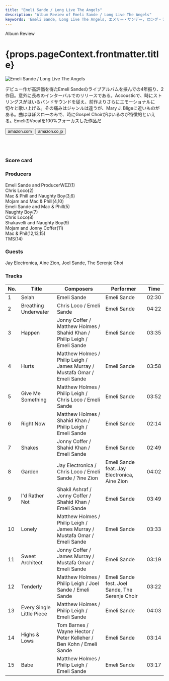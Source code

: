 ```yaml
---
title: "Emeli Sande / Long Live The Angels"
description: "Album Review of Emeli Sande / Long Live The Angels"
keywords: 'Emeli Sande, Long Live The Angels, エメリー・サンデー, ロング・ライブ・ザ・エンジェルズ'
---
```




<p className="largeP">Album Review</p>
<h1 className="h1--no--margin">{props.pageContext.frontmatter.title}</h1>

<Row  className="image-card-group">
	<Column colMd={"4"} colLg={"4"} noGutterMdLeft="">
       <ImageCard>

![Emeli Sande / Long Live The Angels](../../images/cd/emelisande2L.jpg) 

</ImageCard>
	</Column>
	<Column colMd={"8"} colLg={"8"} noGutterMdLeft="">
	<p>
	デビュー作が高評価を得たEmeli Sandeのライブアルバムを挟んでの4年振り、2作目。意外に長めのインターバルでのリリースである。Accousticで、時にストリングスがはいるバンドサウンドを従え、前作よりさらにエモーショナルに切々と歌い上げる。その痛みはジャンルは違うが、Mary J. Bligeに近いものがある。曲はほぼスローのみで、時にGospel Choirがはいるのが特徴的といえる。EmeliのVocalを100%フォーカスした作品だ
	</p>
    <div>
	  <Button href="https://amzn.to/2FoVz01" kind="primary" size="small" renderIcon={ArrowUpRight24}>
      amazon.com
    </Button>
    <Button href="https://amzn.to/30XYxRo" kind="secondary" size="small" renderIcon={ArrowUpRight24}>
      amazon.co.jp
    </Button>
	</div>
	<a href="https://geo.music.apple.com/jp/album/long-live-the-angels-deluxe/1440896806?mt=1&app=music&ls=1&at=11lcug" style="display:inline-block;overflow:hidden;background:url(https://linkmaker.itunes.apple.com/ja-jp/lockup.svg?releaseDate=2016-11-11&kind=album&bubble=apple_music&style=mono-black) no-repeat;width:180px;height:45px;"></a>
	<a href="https://geo.music.apple.com/jp/album/long-live-the-angels-deluxe/1153700459?app=itunes&at=11lcug" style="display:inline-block;overflow:hidden;background:url(https://linkmaker.itunes.apple.com/ja-jp/badge-lrg.svg?releaseDate=2016-11-11T00:00:00Z&kind=album&bubble=itunes_music) no-repeat;width:140px;height:45px;"></a>
	</Column>
</Row>
<Row >
	<Column colMd={"4"} colLg={"4"} noGutterMdLeft="">
<div>
    <h3>Score card</h3>
		<SliderJS1 value="5" />
    <SliderJS2 value="2" />
		<SliderJS3 value="1" />
    <SliderJS4 value="8" />
</div>
</Column>
<Column colMd={"8"} colLg={"8"} noGutterMdLeft="">
<div>
<h3>Producers</h3>
<p>
	Emeli Sande and ProducerWEZ(1)
	<br/>Chris Loco(2)
	<br/>Mac & Phill and Naughty Boy(3,6)
	<br/>Mojam and Mac & Phill(4,10)
	<br/>Emeli Sande and Mac & Phill(5)
	<br/>Naughty Boy(7)
	<br/>Chris Loco(8)
	<br/>Shakavelli and Naughty Boy(9)
	<br/>Mojam and Jonny Coffer(11)
	<br/>Mac & Phil(12,13,15)
	<br/>TMS(14)
</p>
<h3>Guests</h3>
<p>
	Jay Electronica, Aine Zion, Joel Sande, The Serenje Choi
</p>
</div>
</Column>
</Row>

<h3>Tracks</h3>

| No. |	 Title                    |	 Composers                                                               	|	 Performer                                      |	 Time	|
| --- |	------------------------- | ------------------------------------------------------------------------- | ----------------------------------------------- | ----- |
|	1	  |	Selah                    	| Emeli Sande                                                              	|	Emeli Sande                                    	|	02:30 |
|	2	  |	Breathing Underwater     	| Chris Loco / Emeli Sande                                                 	|	Emeli Sande                                    	|	04:22 |
|	3	  |	Happen                   	| Jonny Coffer / Matthew Holmes / Shahid Khan / Philip Leigh / Emeli Sande 	|	Emeli Sande                                    	|	03:35 |
|	4	  |	Hurts                    	| Matthew Holmes / Philip Leigh / James Murray / Mustafa Omar / Emeli Sande	|	Emeli Sande                                    	|	03:58 |
|	5	  |	Give Me Something        	| Matthew Holmes / Philip Leigh / Chris Loco / Emeli Sande                 	|	Emeli Sande                                    	|	03:52 |
|	6	  |	Right Now                	| Matthew Holmes / Shahid Khan / Philip Leigh / Emeli Sande                	|	Emeli Sande                                    	|	02:14 |
|	7	  |	Shakes                   	| Jonny Coffer / Shahid Khan / Emeli Sande                                 	|	Emeli Sande                                    	|	02:49 |
|	8	  |	Garden                   	| Jay Electronica / Chris Loco / Emeli Sande / ?ine Zion                   	|	Emeli Sande feat. Jay Electronica, Aine Zion   	|	04:02 |
|	9	  |	I'd Rather Not           	| Shakil Ashraf / Jonny Coffer / Shahid Khan / Emeli Sande                 	|	Emeli Sande                                    	|	03:49 |
|	10	|	Lonely                   	| Matthew Holmes / Philip Leigh / James Murray / Mustafa Omar / Emeli Sande	|	Emeli Sande                                    	|	03:33 |
|	11	|	Sweet Architect          	| Jonny Coffer / James Murray / Mustafa Omar / Emeli Sande                 	|	Emeli Sande                                    	|	03:19 |
|	12	|	Tenderly                 	| Matthew Holmes / Philip Leigh / Joel Sande / Emeli Sande                 	|	Emeli Sande fest. Joel Sande, The Serenje Choir	|	03:22 |
|	13	|	Every Single Little Piece	| Matthew Holmes / Philip Leigh / Emeli Sande                              	|	Emeli Sande                                    	|	04:03 |
|	14	|	Highs & Lows             	| Tom Barnes / Wayne Hector / Peter Kelleher / Ben Kohn / Emeli Sande      	|	Emeli Sande                                    	|	03:14 |
|	15	|	Babe                     	| Matthew Holmes / Philip Leigh / Emeli Sande                              	|	Emeli Sande                                    	|	03:17 |
